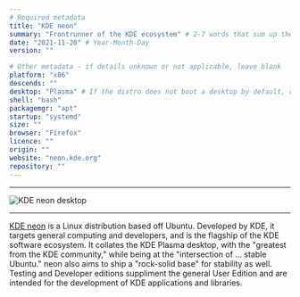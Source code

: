 ```yaml
---
# Required metadata
title: "KDE neon"
summary: "Frontrunner of the KDE ecosystem" # 2-7 words that sum up the distribution
date: "2021-11-20" # Year-Month-Day
version: ""

# Other metadata - if details unknown or not applicable, leave blank
platform: "x86"
descends: ""
desktop: "Plasma" # If the distro does not boot a desktop by default, or doesn't ship one, leave 'desktop' blank
shell: "bash"
packagemgr: "apt"
startup: "systemd"
size: ""
browser: "Firefox"
licence: ""
origin: ""
website: "neon.kde.org"
repository: ""
---
```


---

<Image src="/images/neon.jpg" alt="KDE neon desktop" width={250} height={400} />

---

[KDE neon](https://neon.kde.org) is a Linux distribution based off Ubuntu. Developed by KDE, it targets general computing and developers, and is the flagship of the KDE software ecosystem. It collates the KDE Plasma desktop, with the "greatest from the KDE community," while being at the "intersection of ... stable Ubuntu." neon also aims to ship a "rock-solid base" for stability as well. Testing and Developer editions suppliment the general User Edition and are intended for the development of KDE applications and libraries.
